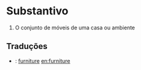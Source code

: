 =Substantivo=

# O conjunto de móveis de uma casa ou ambiente

==Traduções==
*{{en}}: [[furniture]] [[en:furniture]]